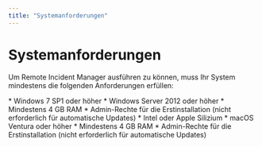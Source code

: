 ```yaml
---
title: "Systemanforderungen"
---
```



# Systemanforderungen

Um Remote Incident Manager ausführen zu können, muss Ihr System mindestens die folgenden Anforderungen erfüllen:

<Windows>
  * Windows 7 SP1 oder höher
  * Windows Server 2012 oder höher
  * Mindestens 4 GB RAM
  * Admin-Rechte für die Erstinstallation (nicht erforderlich für automatische Updates)
</Windows>

<MacOS>
  * Intel oder Apple Silizium
  * macOS Ventura oder höher
  * Mindestens 4 GB RAM
  * Admin-Rechte für die Erstinstallation (nicht erforderlich für automatische Updates)
</MacOS>
